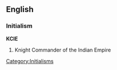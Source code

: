 ==English==
===Initialism===
'''KCIE'''

# Knight Commander of the Indian Empire

[[Category:Initialisms]]
